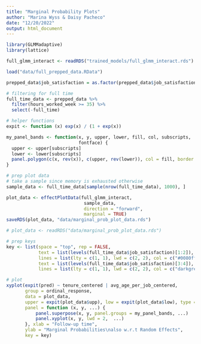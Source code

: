```yaml
---
title: "Marginal Probability Plots"
author: "Marina Wyss & Daisy Pacheco"
date: "12/20/2022"
output: html_document
---
```


```r
library(GLMMadaptive)
library(lattice)

full_glmm_interact <- readRDS("trained_models/full_glmm_interact.rds")

load("data/full_prepped_data.RData")

prepped_data$job_satisfaction = as.factor(prepped_data$job_satisfaction)

# filtering for full time
full_time_data <- prepped_data %>% 
  filter(hours_worked_week >= 35) %>% 
  select(-full_time)
```


```r
# helper functions
expit <- function (x) exp(x) / (1 + exp(x))

my_panel_bands <- function(x, y, upper, lower, fill, col, subscripts, ..., font, 
                           fontface) {
  upper <- upper[subscripts]
  lower <- lower[subscripts]
  panel.polygon(c(x, rev(x)), c(upper, rev(lower)), col = fill, border = FALSE, ...)
}

# prep plot data
# take a sample since memory is exhausted otherwise
sample_data <- full_time_data[sample(nrow(full_time_data), 1000), ]

plot_data <- effectPlotData(full_glmm_interact,
                             sample_data,
                             direction = "forward",
                             marginal = TRUE)
saveRDS(plot_data, "data/marginal_prob_plot_data.rds")

# plot_data <- readRDS("data/marginal_prob_plot_data.rds")

# prep keys
key <- list(space = "top", rep = FALSE,
            text = list(levels(full_time_data$job_satisfaction)[1:2]),
            lines = list(lty = c(1, 1), lwd = c(2, 2), col = c("#0080ff", "#ff00ff")),
            text = list(levels(full_time_data$job_satisfaction)[3:4]),
            lines = list(lty = c(1, 1), lwd = c(2, 2), col = c("darkgreen", "#ff0000")))

# plot
xyplot(expit(pred) ~ tenure_centered | avg_age_per_job_centered,
       group = ordinal_response,
       data = plot_data, 
       upper = expit(plot_data$upp), low = expit(plot_data$low), type = "l",
       panel = function (x, y, ...) {
           panel.superpose(x, y, panel.groups = my_panel_bands, ...)
           panel.xyplot(x, y, lwd = 2,  ...)
       }, xlab = "Follow-up time", 
       ylab = "Marginal Probabilities\nalso w.r.t Random Effects", 
       key = key)
```

